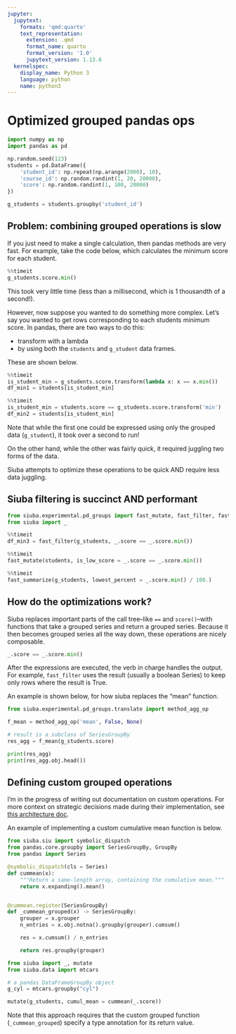 ```yaml
---
jupyter:
  jupytext:
    formats: 'qmd:quarto'
    text_representation:
      extension: .qmd
      format_name: quarto
      format_version: '1.0'
      jupytext_version: 1.13.6
  kernelspec:
    display_name: Python 3
    language: python
    name: python3
---
```


# Optimized grouped pandas ops

```python
import numpy as np
import pandas as pd

np.random.seed(123)
students = pd.DataFrame({
    'student_id': np.repeat(np.arange(2000), 10),
    'course_id': np.random.randint(1, 20, 20000),
    'score': np.random.randint(1, 100, 20000)
})

g_students = students.groupby('student_id')
```

## Problem: combining grouped operations is slow

If you just need to make a single calculation, then pandas methods are very fast. For example, take the code below, which calculates the minimum score for each student.

```python
%%timeit
g_students.score.min()
```

This took very little time (less than a millisecond, which is 1 thousandth of a second!).

However, now suppose you wanted to do something more complex. Let's say you wanted to get rows corresponding to each students minimum score. In pandas, there are two ways to do this: 

* transform with a lambda
* by using both the `students` and `g_student` data frames.

These are shown below.

```python
%%timeit
is_student_min = g_students.score.transform(lambda x: x == x.min())
df_min1 = students[is_student_min]
```

```python
%%timeit
is_student_min = students.score == g_students.score.transform('min')
df_min2 = students[is_student_min]
```

Note that while the first one could be expressed using only the grouped data (`g_student`), it took over a second to run!

On the other hand, while the other was fairly quick, it required juggling two forms of the data.

Siuba attempts to optimize these operations to be quick AND require less data juggling.

## Siuba filtering is succinct AND performant

```python
from siuba.experimental.pd_groups import fast_mutate, fast_filter, fast_summarize
from siuba import _
```

```python
%%timeit
df_min3 = fast_filter(g_students, _.score == _.score.min())
```

```python
%%timeit
fast_mutate(students, is_low_score = _.score == _.score.min())
```

```python
%%timeit
fast_summarize(g_students, lowest_percent = _.score.min() / 100.)
```

## How do the optimizations work?

Siuba replaces important parts of the call tree--like `==` and `score()`--with functions that take a grouped series and return a grouped series. Because it then becomes grouped series all the way down, these operations are nicely composable.

```python
_.score == _.score.min()
```

After the expressions are executed, the verb in charge handles the output. For example, `fast_filter` uses the result (usually a boolean Series) to keep only rows where the result is True.

An example is shown below, for how siuba replaces the "mean" function.

```python
from siuba.experimental.pd_groups.translate import method_agg_op

f_mean = method_agg_op('mean', False, None)

# result is a subclass of SeriesGroupBy
res_agg = f_mean(g_students.score)

print(res_agg)
print(res_agg.obj.head())
```

## Defining custom grouped operations

I'm in the progress of writing out documentation on custom operations.
For more context on strategic decisions made during their implementation, see
[this architecture doc](https://github.com/machow/siuba/blob/master/examples/architecture/004-user-defined-functions.ipynb).

An example of implementing a custom cumulative mean function is below.

```python
from siuba.siu import symbolic_dispatch
from pandas.core.groupby import SeriesGroupBy, GroupBy
from pandas import Series

@symbolic_dispatch(cls = Series)
def cummean(x):
    """Return a same-length array, containing the cumulative mean."""
    return x.expanding().mean()


@cummean.register(SeriesGroupBy)
def _cummean_grouped(x) -> SeriesGroupBy:
    grouper = x.grouper
    n_entries = x.obj.notna().groupby(grouper).cumsum()

    res = x.cumsum() / n_entries

    return res.groupby(grouper)

from siuba import _, mutate
from siuba.data import mtcars

# a pandas DataFrameGroupBy object
g_cyl = mtcars.groupby("cyl")

mutate(g_students, cumul_mean = cummean(_.score))
```

Note that this approach requires that the custom grouped function (`_cummean_grouped`) specify
a type annotation for its return value.
